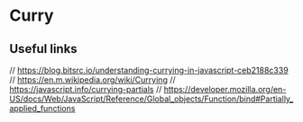 # Curry


## Useful links

// https://blog.bitsrc.io/understanding-currying-in-javascript-ceb2188c339
// https://en.m.wikipedia.org/wiki/Currying
// https://javascript.info/currying-partials
// https://developer.mozilla.org/en-US/docs/Web/JavaScript/Reference/Global_objects/Function/bind#Partially_applied_functions

